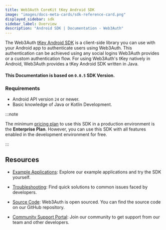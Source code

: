 ```yaml
---
title: Web3Auth CoreKit tKey Android SDK
image: "images/docs-meta-cards/sdk-reference-card.png"
displayed_sidebar: sdk
sidebar_label: Overview
description: "Android SDK | Documentation - Web3Auth"
---
```


The Web3Auth [tKey Android SDK](https://github.com/tkey/tkey-android) is a client-side library you can use with your Android app to authenticate users
using Web3Auth. This authentication can be achieved using any social logins Web3Auth provides or a custom authentication flow. For using Web3Auth's
tKey natively in Android, Web3Auth provides a tKey Android SDK written in Java.

#### This Documentation is based on `0.0.5` SDK Version.

### Requirements

- Android API version `24` or newer.
- Basic knowledge of Java or Kotlin Development.

:::note

The minimum [pricing plan](https://web3auth.io/pricing.html) to use this SDK in a production environment is the **Enterprise Plan**. However, you can
use this SDK with all features enabled in the development environment for free.

:::

## Resources

- [Example Applications](/examples?product=Core+Kit&sdk=tKey+Android+SDK): Explore our example applications and try the SDK yourself.

- [Troubleshooting](/troubleshooting): Find quick solutions to common issues faced by developers.

- [Source Code](https://github.com/tkey/tkey-android): Web3Auth is open sourced. You can find the source code on our GitHub repository.

- [Community Support Portal](https://web3auth.io/community/c/help-core-kit/tkey-android/28): Join our community to get support from our team and other
  developers.

